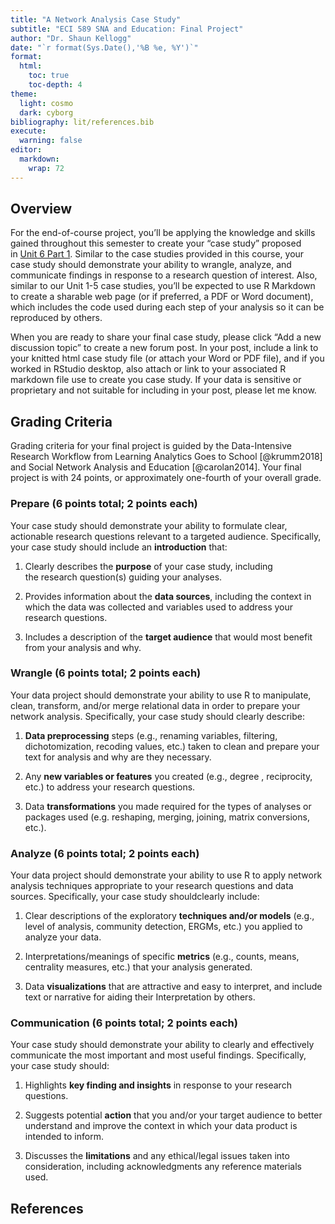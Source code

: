 ```yaml
---
title: "A Network Analysis Case Study"
subtitle: "ECI 589 SNA and Education: Final Project"
author: "Dr. Shaun Kellogg"
date: "`r format(Sys.Date(),'%B %e, %Y')`"
format:
  html:
    toc: true
    toc-depth: 4
theme: 
  light: cosmo
  dark: cyborg
bibliography: lit/references.bib
execute: 
  warning: false
editor: 
  markdown: 
    wrap: 72
---
```


## Overview

For the end-of-course project, you'll be applying the knowledge and
skills gained throughout this semester to create your "case study"
proposed in [Unit 6 Part
1](https://sbkellogg.github.io/eci-589/unit-6/unit-6-project-planning.html).
Similar to the case studies provided in this course, your case study
should demonstrate your ability to wrangle, analyze, and communicate
findings in response to a research question of interest. Also, similar
to our Unit 1-5 case studies, you'll be expected to use R Markdown to
create a sharable web page (or if preferred, a PDF or Word document),
which includes the code used during each step of your analysis so it can
be reproduced by others.

When you are ready to share your final case study, please click "Add a
new discussion topic" to create a new forum post. In your post, include
a link to your knitted html case study file (or attach your Word or PDF
file), and if you worked in RStudio desktop, also attach or link to your
associated R markdown file use to create you case study. If your data is
sensitive or proprietary and not suitable for including in your post,
please let me know. 

## Grading Criteria

Grading criteria for your final project is guided by the Data-Intensive
Research Workflow from Learning Analytics Goes to School [@krumm2018]
and Social Network Analysis and Education [@carolan2014]. Your final
project is with 24 points, or approximately one-fourth of your overall
grade.

### Prepare (6 points total; 2 points each)

Your case study should demonstrate your ability to formulate clear,
actionable research questions relevant to a targeted audience.
Specifically, your case study should include an **introduction** that:

1.  Clearly describes the **purpose** of your case study, including
    the research question(s) guiding your analyses.

2.  Provides information about the **data sources**, including the
    context in which the data was collected and variables used to
    address your research questions.

3.  Includes a description of the **target audience** that would most
    benefit from your analysis and why.

### Wrangle (6 points total; 2 points each)

Your data project should demonstrate your ability to use R to
manipulate, clean, transform, and/or merge relational data in order to
prepare your network analysis. Specifically, your case study should
clearly describe: 

1.  **Data preprocessing** steps (e.g., renaming variables, filtering,
    dichotomization, recoding values, etc.) taken to clean and prepare
    your text for analysis and why are they necessary.

2.  Any **new variables or features** you created (e.g., degree ,
    reciprocity, etc.) to address your research questions. 

3.  Data **transformations** you made required for the types of analyses
    or packages used (e.g. reshaping, merging, joining, matrix
    conversions, etc.).  

### Analyze (6 points total; 2 points each)

Your data project should demonstrate your ability to use R to apply
network analysis techniques appropriate to your research questions and
data sources. Specifically, your case study shouldclearly include:   

1.  Clear descriptions of the exploratory **techniques and/or
    models** (e.g., level of analysis, community detection, ERGMs, etc.)
    you applied to analyze your data.

2.  Interpretations/meanings of specific **metrics** (e.g., counts,
    means, centrality measures, etc.) that your analysis generated. 

3.  Data **visualizations** that are attractive and easy to interpret,
    and include text or narrative for aiding their Interpretation by
    others.

### Communication (6 points total; 2 points each)

Your case study should demonstrate your ability to clearly and
effectively communicate the most important and most useful findings.
Specifically, your case study should:

1.  Highlights **key finding and insights** in response to your research
    questions. 

2.  Suggests potential **action** that you and/or your target audience
    to better understand and improve the context in which your data
    product is intended to inform.  

3.  Discusses the **limitations** and any ethical/legal
    issues taken into consideration, including acknowledgments any
    reference materials used.

## References
